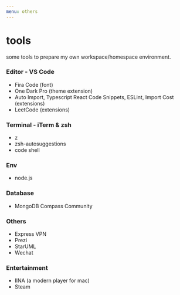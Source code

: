 ```yaml
---
menu: others
---
```

# tools
some tools to prepare my own workspace/homespace environment.

### Editor - VS Code
- Fira Code (font)
- One Dark Pro (theme extension)
- Auto Import, Typescript React Code Snippets, ESLint, Import Cost (extensions)
- LeetCode (extensions)

### Terminal - iTerm & zsh
- z
- zsh-autosuggestions
- code shell

### Env
- node.js

### Database
- MongoDB Compass Community

### Others
- Express VPN
- Prezi
- StarUML
- Wechat

### Entertainment
- IINA (a modern player for mac)
- Steam
